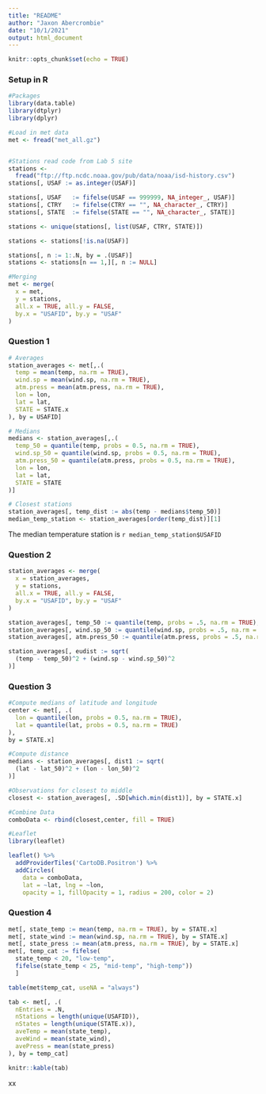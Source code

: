 ```yaml
---
title: "README"
author: "Jaxon Abercrombie"
date: "10/1/2021"
output: html_document
---
```


```r
knitr::opts_chunk$set(echo = TRUE)
```

### **Setup in R**

```r
#Packages
library(data.table)
library(dtplyr)
library(dplyr)

#Load in met data
met <- fread("met_all.gz")


#Stations read code from Lab 5 site
stations <- 
  fread("ftp://ftp.ncdc.noaa.gov/pub/data/noaa/isd-history.csv")
stations[, USAF := as.integer(USAF)]

stations[, USAF   := fifelse(USAF == 999999, NA_integer_, USAF)]
stations[, CTRY   := fifelse(CTRY == "", NA_character_, CTRY)]
stations[, STATE  := fifelse(STATE == "", NA_character_, STATE)]

stations <- unique(stations[, list(USAF, CTRY, STATE)])

stations <- stations[!is.na(USAF)]

stations[, n := 1:.N, by = .(USAF)]
stations <- stations[n == 1,][, n := NULL]

#Merging
met <- merge(
  x = met,
  y = stations,
  all.x = TRUE, all.y = FALSE,
  by.x = "USAFID", by.y = "USAF"
)
```

### **Question 1**

```r
# Averages
station_averages <- met[,.(
  temp = mean(temp, na.rm = TRUE),
  wind.sp = mean(wind.sp, na.rm = TRUE),
  atm.press = mean(atm.press, na.rm = TRUE),
  lon = lon,
  lat = lat,
  STATE = STATE.x
), by = USAFID]

# Medians
medians <- station_averages[,.(
  temp_50 = quantile(temp, probs = 0.5, na.rm = TRUE),
  wind.sp_50 = quantile(wind.sp, probs = 0.5, na.rm = TRUE),
  atm.press_50 = quantile(atm.press, probs = 0.5, na.rm = TRUE),
  lon = lon,
  lat = lat,
  STATE = STATE
)]

# Closest stations
station_averages[, temp_dist := abs(temp - medians$temp_50)]
median_temp_station <- station_averages[order(temp_dist)][1]
```

The median temperature station is `r median_temp_station$USAFID`

### **Question 2**

```r
station_averages <- merge(
  x = station_averages,
  y = stations,
  all.x = TRUE, all.y = FALSE,
  by.x = "USAFID", by.y = "USAF"
)

station_averages[, temp_50 := quantile(temp, probs = .5, na.rm = TRUE), by = STATE.x]
station_averages[, wind.sp_50 := quantile(wind.sp, probs = .5, na.rm = TRUE), by = STATE.x]
station_averages[, atm.press_50 := quantile(atm.press, probs = .5, na.rm = TRUE), by = STATE.x]

```

```r
station_averages[, eudist := sqrt(
  (temp - temp_50)^2 + (wind.sp - wind.sp_50)^2
)]
```

### **Question 3**

```r
#Compute medians of latitude and longitude
center <- met[, .(
  lon = quantile(lon, probs = 0.5, na.rm = TRUE),
  lat = quantile(lat, probs = 0.5, na.rm = TRUE)
), 
by = STATE.x]

#Compute distance
medians <- station_averages[, dist1 := sqrt(
  (lat - lat_50)^2 + (lon - lon_50)^2
)]

#Observations for closest to middle
closest <- station_averages[, .SD[which.min(dist1)], by = STATE.x]

#Combine Data
comboData <- rbind(closest,center, fill = TRUE)

#Leaflet
library(leaflet)

leaflet() %>% 
  addProviderTiles('CartoDB.Positron') %>% 
  addCircles(
    data = comboData,
    lat = ~lat, lng = ~lon, 
    opacity = 1, fillOpacity = 1, radius = 200, color = 2)
```

### **Question 4**

```r
met[, state_temp := mean(temp, na.rm = TRUE), by = STATE.x]
met[, state_wind := mean(wind.sp, na.rm = TRUE), by = STATE.x]
met[, state_press := mean(atm.press, na.rm = TRUE), by = STATE.x]
met[, temp_cat := fifelse(
  state_temp < 20, "low-temp",
  fifelse(state_temp < 25, "mid-temp", "high-temp"))
  ]

table(met$temp_cat, useNA = "always")

tab <- met[, .(
  nEntries = .N,
  nStations = length(unique(USAFID)),
  nStates = length(unique(STATE.x)),
  aveTemp = mean(state_temp),
  aveWind = mean(state_wind),
  avePress = mean(state_press)
), by = temp_cat]

knitr::kable(tab)
```

xx